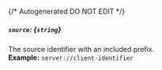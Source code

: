 {/* Autogenerated DO NOT EDIT  */}
##### `source`: *{`string`}*
The source identifier with an included prefix.
<br/>
**Example:** `server://client-identifier`


